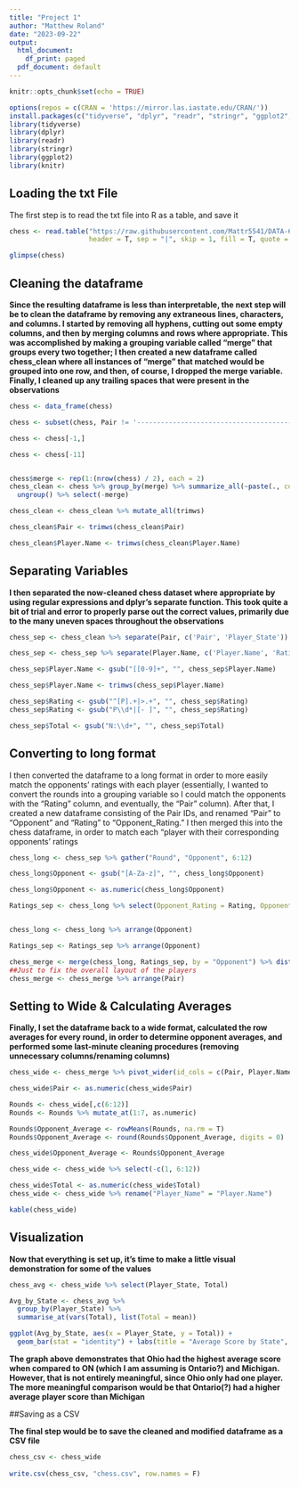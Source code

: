 ```yaml
---
title: "Project 1"
author: "Matthew Roland"
date: "2023-09-22"
output:
  html_document:
    df_print: paged
  pdf_document: default
---
```


```r
knitr::opts_chunk$set(echo = TRUE)

options(repos = c(CRAN = 'https://mirror.las.iastate.edu/CRAN/'))
install.packages(c("tidyverse", "dplyr", "readr", "stringr", "ggplot2", "knitr"))
library(tidyverse)
library(dplyr)
library(readr)
library(stringr)
library(ggplot2)
library(knitr)
```

## Loading the txt File

The first step is to read the txt file into R as a table, and save it

```r
chess <- read.table("https://raw.githubusercontent.com/Mattr5541/DATA-607/main/Project%201/Chess.txt", 
                    header = T, sep = "|", skip = 1, fill = T, quote = "")

glimpse(chess)
```

## Cleaning the dataframe

**Since the resulting dataframe is less than interpretable, the next step will be to clean the dataframe by removing any extraneous lines, characters, and columns. I started by removing all hyphens, cutting out some empty columns, and then by merging columns and rows where appropriate. This was accomplished by making a grouping variable called "merge" that groups every two together; I then created a new dataframe called chess_clean where all instances of "merge" that matched would be grouped into one row, and then, of course, I dropped the merge variable. Finally, I cleaned up any trailing spaces that were present in the observations**

```r
chess <- data_frame(chess)

chess <- subset(chess, Pair != '-----------------------------------------------------------------------------------------')

chess <- chess[-1,]

chess <- chess[-11]


chess$merge <- rep(1:(nrow(chess) / 2), each = 2)
chess_clean <- chess %>% group_by(merge) %>% summarize_all(~paste(., collapse = "")) %>%
  ungroup() %>% select(-merge)

chess_clean <- chess_clean %>% mutate_all(trimws)

chess_clean$Pair <- trimws(chess_clean$Pair)

chess_clean$Player.Name <- trimws(chess_clean$Player.Name)
```

## Separating Variables 

**I then separated the now-cleaned chess dataset where appropriate by using regular expressions and dplyr's separate function. This took quite a bit of trial and error to properly parse out the correct values, primarily due to the many uneven spaces throughout the observations**

```r

chess_sep <- chess_clean %>% separate(Pair, c('Pair', 'Player_State'))

chess_sep <- chess_sep %>% separate(Player.Name, c('Player.Name', 'Rating'), sep = " / R: ")

chess_sep$Player.Name <- gsub("[[0-9]+", "", chess_sep$Player.Name)   

chess_sep$Player.Name <- trimws(chess_sep$Player.Name)

chess_sep$Rating <- gsub("^[P].+|>.+", "", chess_sep$Rating) 
chess_sep$Rating <- gsub("P\\d*|[- ]", "", chess_sep$Rating) 

chess_sep$Total <- gsub("N:\\d+", "", chess_sep$Total) 
```

## Converting to long format 

I then converted the dataframe to a long format in order to more easily match the opponents' ratings with each player (essentially, I wanted to convert the rounds into a grouping variable so I could match the opponents with the "Rating" column, and eventually, the "Pair" column). After that, I created a new dataframe consisting of the Pair IDs, and renamed "Pair" to "Opponent" and "Rating" to "Opponent_Rating." I then merged this into the chess dataframe, in order to match each "player with their corresponding opponents' ratings

```r
chess_long <- chess_sep %>% gather("Round", "Opponent", 6:12)

chess_long$Opponent <- gsub("[A-Za-z]", "", chess_long$Opponent)

chess_long$Opponent <- as.numeric(chess_long$Opponent)

Ratings_sep <- chess_long %>% select(Opponent_Rating = Rating, Opponent = Pair)


chess_long <- chess_long %>% arrange(Opponent)

Ratings_sep <- Ratings_sep %>% arrange(Opponent)

chess_merge <- merge(chess_long, Ratings_sep, by = "Opponent") %>% distinct()
##Just to fix the overall layout of the players
chess_merge <- chess_merge %>% arrange(Pair)
```

## Setting to Wide & Calculating Averages

**Finally, I set the dataframe back to a wide format, calculated the row averages for every round, in order to determine opponent averages, and performed some last-minute cleaning procedures (removing unnecessary columns/renaming columns)**

```r
chess_wide <- chess_merge %>% pivot_wider(id_cols = c(Pair, Player.Name, Player_State, Total, Rating), names_from = Round, values_from = Opponent_Rating)

chess_wide$Pair <- as.numeric(chess_wide$Pair)

Rounds <- chess_wide[,c(6:12)]
Rounds <- Rounds %>% mutate_at(1:7, as.numeric)

Rounds$Opponent_Average <- rowMeans(Rounds, na.rm = T)
Rounds$Opponent_Average <- round(Rounds$Opponent_Average, digits = 0)

chess_wide$Opponent_Average <- Rounds$Opponent_Average

chess_wide <- chess_wide %>% select(-c(1, 6:12))

chess_wide$Total <- as.numeric(chess_wide$Total)
chess_wide <- chess_wide %>% rename("Player_Name" = "Player.Name")

kable(chess_wide)
```

## Visualization

**Now that everything is set up, it's time to make a little visual demonstration for some of the values**

```r
chess_avg <- chess_wide %>% select(Player_State, Total)

Avg_by_State <- chess_avg %>%
  group_by(Player_State) %>%
  summarise_at(vars(Total), list(Total = mean))

ggplot(Avg_by_State, aes(x = Player_State, y = Total)) +
  geom_bar(stat = "identity") + labs(title = "Average Score by State", x = "State", y = "Score")
```
**The graph above demonstrates that Ohio had the highest average score when compared to ON (which I am assuming is Ontario?) and Michigan. However, that is not entirely meaningful, since Ohio only had one player. The more meaningful comparison would be that Ontario(?) had a higher average player score than Michigan**

##Saving as a CSV

**The final step would be to save the cleaned and modified dataframe as a CSV file**

```r
chess_csv <- chess_wide
  
write.csv(chess_csv, "chess.csv", row.names = F)

```

